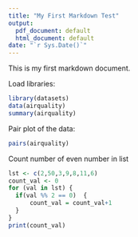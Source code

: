 ---
title: "My First Markdown Test"
output:
  pdf_document: default
  html_document: default
date: "`r Sys.Date()`"
---
This is my first markdown document.

Load libraries:

```{r}
library(datasets)
data(airquality)
summary(airquality)
```

Pair plot of the data:

```{r}
pairs(airquality)
```
Count number of even number in list
```{r}
lst <- c(2,50,3,9,8,11,6)
count_val <- 0
for (val in lst) {
  if(val %% 2 == 0)  {
      count_val = count_val+1
  }
}
print(count_val)
```

